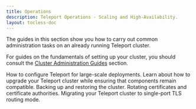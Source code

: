 ```yaml
---
title: Operations
description: Teleport Operations - Scaling and High-Availability.
layout: tocless-doc
---
```


The guides in this section show you how to carry out common administration tasks
on an already running Teleport cluster.

For guides on the fundamentals of setting up your cluster, you should consult
the [Cluster Administration Guides](./admin.mdx) section.

<TileSet>
  <Tile href="./operations/scaling.mdx" title="Scaling" icon="wrench">
  How to configure Teleport for large-scale deployments.
  </Tile>
  <Tile href="./operations/upgrading.mdx" title="Upgrading" icon="wrench">
  Learn about how to upgrade your Teleport cluster while ensuring that components remain compatible.
  </Tile>
  <Tile href="./operations/backup-restore.mdx" title="Backup and Restore" icon="wrench">
  Backing up and restoring the cluster.
  </Tile>
  <Tile href="./operations/ca-rotation.mdx" title="CA Rotation" icon="wrench">
  Rotating certificates and certificate authorities.
  </Tile>
  <Tile href="./operations/tls-routing.mdx" title="TLS Routing Migration" icon="wrench">
  Migrating your Teleport cluster to single-port TLS routing mode.
  </Tile>
</TileSet>
